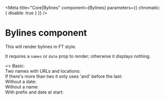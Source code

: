 
<Meta title="Core|Bylines" component={Bylines} parameters={{ chromatic: { disable: true } }} />

# Bylines component

This will render bylines in FT style.

It requires a `names` or `date` prop to render; otherwise it displays nothing.

<Preview>
  <Story name="Examples">
    <>
      Basic:
      <div>
        <Bylines names="FT reporters" date="2020-05-07T00:00:00" />
      </div>
      Two names with URLs and locations:
      <div>
        <Bylines
          names={[
            { name: 'Max Harlow', url: 'https://ft.com/max-harlow' },
            { name: 'Hax Marlow', location: 'San Serriffe' },
          ]}
          date="2020-05-07T00:00:00"
        />
      </div>
      If there's more than two it only uses 'and' before the last:
      <div>
        <Bylines
          names={[
            { name: 'Max Harlow', url: 'https://ft.com/max-harlow' },
            { name: 'Hax Marlow', location: 'San Serriffe' },
            { name: 'Someone Else' },
          ]}
          date="2020-05-07T00:00:00"
        />
      </div>
      Without a date:
      <div>
        <Bylines names="Max Harlow" />
      </div>
      Without a name:
      <div>
        <Bylines date="2020-05-07T00:00:00" />
      </div>
      With prefix and date at start:
      <div>
        <Bylines
          prefix="Updated"
          names={[
            {
              name: 'FT Visual & Data Journalism team',
              url: 'https://www.ft.com/visual-and-data-journalism',
            },
          ]}
          date="2020-05-07T00:00:00"
          dateFirst
        />
      </div>
    </>
  </Story>
</Preview>
